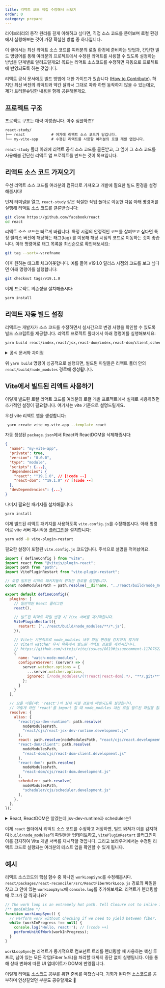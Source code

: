 ```yaml
---
title: 리액트 코드 직접 수정해서 써보기
order: 0
category: prepare
---
```


라이브러리의 동작 원리를 깊게 이해하고 싶다면, 직접 소스 코드를 뜯어보며 로컬 환경에서 실행해보는 것이 가장 확실한 방법 중 하나입니다.

이 글에서는 최신 리액트 소스 코드를 여러분의 로컬 환경에 준비하는 방법과, 간단한 빌드 명령어를 통해 여러분의 프로젝트에서 수정된 리액트를 사용할 수 있도록 설정하는 방법을 단계별로 알려드릴게요! 목표는 리액트 소스코드를 수정하면 자동으로 프로젝트에 반영되도록 하는 것입니다.

리액트 공식 문서에도 빌드 방법에 대한 가이드가 있습니다 ([How to Contribute](https://ko.legacy.reactjs.org/docs/how-to-contribute.html)). 하지만 최신 버전의 리액트와 약간 달라서 그대로 따라 하면 동작하지 않을 수 있는데요, 제가 트러블슈팅한 내용을 함께 공유해볼게요.

## 프로젝트 구조

프로젝트 구조는 대략 이렇습니다. 아주 심플하죠?

```txt
react-study/
├── react            # 여기에 리액트 소스 코드가 담깁니다.
└── my-vite-app      # 수정된 리액트를 사용할 여러분의 로컬 개발 앱입니다.
```

`react-study` 폴더 아래에 리액트 공식 소스 코드를 클론받고, 그 옆에 그 소스 코드를 사용해볼 간단한 리액트 앱 프로젝트를 만드는 것이 목표입니다.

## 리액트 소스 코드 가져오기

우선 리액트 소스 코드를 여러분의 컴퓨터로 가져오고 개발에 필요한 빌드 환경을 설정해봅시다!

먼저 터미널을 열고, `react-study` 같은 적절한 작업 폴더로 이동한 다음 아래 명령어를 실행해 리액트 소스 코드를 클론받습니다:

```bash
git clone https://github.com/facebook/react
cd react
```

리액트 소스 코드는 빠르게 바뀝니다. 특정 시점의 안정적인 코드를 살펴보고 싶다면 특정 릴리스 버전에 해당하는 태그(tag) 를 이용해 해당 시점의 코드로 이동하는 것이 좋습니다. 아래 명령어로 태그 목록을 최신순으로 확인해보세요:

```bash
git tag --sort=-v:refname
```

이후 원하는 태그로 체크아웃합니다. 예를 들어 v19.1.0 릴리스 시점의 코드를 보고 싶다면 아래 명령어를 실행합니다:

```bash
git checkout tags/v19.1.0
```

이제 프로젝트 의존성을 설치해줍시다:

```bash
yarn install
```

## 리액트 자동 빌드 설정

리액트는 개발자가 소스 코드를 수정하면서 실시간으로 변경 사항을 확인할 수 있도록 빌드 스크립트를 제공합니다. 리액트 프로젝트 폴더에서 아래 명령어를 실행해보세요:

```bash
yarn build react/index,react/jsx,react-dom/index,react-dom/client,scheduler --type=NODE_DEV --watch
```

<details>
<summary>공식 문서와 차이점</summary>

빌드 관련된 공식 문서 내용입니다:

> `yarn build react/index,react-dom/index --type=UMD`를 실행하고 fixtures/packaging/babel-standalone/dev.html을 실행하는 게 변경을 시도해보는 가장 쉬운 방법입니다. 이 파일은 build 폴더의 react.development.js를 이미 사용하고 있으므로 변경 사항을 확인할 수 있습니다.

[최신 리액트에서는 UMD 빌드가 제거되었습니다.](https://react.dev/blog/2024/04/25/react-19-upgrade-guide#umd-builds-removed) 따라서 `NODE_DEV` (`--type=NODE_DEV`) 타입을 사용하여 CommonJS(CJS) 형태로 빌드해야 합니다.

그렇담 이번엔 노드 빌드를 위한 문서 내용을 봅시다:

> npm을 통해 React를 사용하고 있다면, 의존성에서 react와 react-dom을 삭제하고 yarn link를 사용해서 로컬 build 폴더를 가리키게 해주세요. 빌드할 때 --type=UMD 대신 --type=NODE을 전달해야 한다는 점을 주의해주세요. 또한 scheduler 패키지도 아래처럼 빌드해야 합니다. (중략) `yarn build react/index,react/jsx,react-dom/index,scheduler --type=NODE{:bash}`

공식 문서의 빌드 명령어에는 `react-dom/client` 패키지가 없지만 이 패키지를 명시적으로 추가해야 정상적으로 빌드가 동작합니다. [리액트 17](https://17.reactjs.org/docs/react-dom.html)까지는 `react-dom`과 `react-dom/server`로 나뉘어져있었는데 18부터는 `react-dom`, `react-dom/client`, `react-dom/server`로 나뉘게 된 영향 아닐까요?
</details>

위 `yarn build` 명령이 성공적으로 실행되면, 빌드된 파일들은 리액트 폴더 안의 `react/build/node_modules` 경로에 생성됩니다. 

## Vite에서 빌드된 리액트 사용하기

이렇게 빌드된 로컬 리액트 코드를 여러분의 로컬 개발 프로젝트에서 실제로 사용하려면 추가적인 설정이 필요합니다. 여기서는 vite 기준으로 설명드릴게요. 

우선 vite 리액트 앱을 생성합니다:

```bash
 yarn create vite my-vite-app --template react
```

자동 생성된 `package.json`에서 React와 ReactDOM을 삭제해줍시다:

```json
{
  "name": "my-vite-app",
  "private": true,
  "version": "0.0.0",
  "type": "module",
  "scripts": {...},
  "dependencies": {
    "react": "^19.1.0", // [!code --]
    "react-dom": "^19.1.0" // [!code --]
  },
  "devDependencies": {...}
}

```

나머지 필요한 패키지를 설치해줍니다:

```bash
yarn install
```

이제 빌드된 리액트 패키지를 사용하도록 `vite.config.js`를 수정해봅시다. 아래 명령어로 vite 서버 재시작용 [플러그인](https://github.com/antfu/vite-plugin-restart)을 설치합니다:

```bash
yarn add -D vite-plugin-restart
```

필요한 설정이 포함된 `vite.config.js` 코드입니다. 주석으로 설명을 적어놨어요.

```js
import { defineConfig } from "vite";
import react from "@vitejs/plugin-react";
import path from "path";
import VitePluginRestart from "vite-plugin-restart";

// 로컬 빌드된 리액트 패키지들이 위치한 경로를 설정합니다.
const nodeModulesPath = path.resolve(__dirname, "../react/build/node_modules");

export default defineConfig({
  plugins: [
    // 일반적인 React 플러그인
    react(),
    
    // 빌드된 리액트 파일 변경 시 Vite 서버를 재시작합니다.
    VitePluginRestart({
      restart: ["../react/build/node_modules/**/*.js"],
    }),

    // Vite는 기본적으로 node_modules 내부 파일 변경을 감지하지 않기에
    // Vite의 watcher 무시 목록에서 빌드된 리액트 경로를 제외시킵니다.
    // https://github.com/vitejs/vite/issues/8619#issuecomment-1170762244
    {
      name: "watch-node-modules",
      configureServer: (server) => {
        server.watcher.options = {
          ...server.watcher.options,
          ignored: [/node_modules\/(?!react|react-dom).*/, "**/.git/**"],
        };
      }
    }
  ],

  // 모듈 이름(예: 'react')이 실제 파일 경로에 매핑되도록 설정합니다.
  // 이렇게 하면 'react'를 import 할 때 node_modules 대신 로컬 빌드된 파일을 참조하게 됩니다.
  resolve: {
    alias: {
      "react/jsx-dev-runtime": path.resolve(
        nodeModulesPath,
        "react/cjs/react-jsx-dev-runtime.development.js"
      ),
      react: path.resolve(nodeModulesPath, "react/cjs/react.development.js"),
      "react-dom/client": path.resolve(
        nodeModulesPath,
        "react-dom/cjs/react-dom-client.development.js"
      ),
      "react-dom": path.resolve(
        nodeModulesPath,
        "react-dom/cjs/react-dom.development.js"
      ),
      scheduler: path.resolve(
        nodeModulesPath,
        "scheduler/cjs/scheduler.development.js"
      ),
    },
  },
});
```

<details>
<summary>React, ReactDOM은 알겠는데 jsv-dev-runtime과 scheduler는?</summary>

vite-plugin-react의 [소스코드](https://github.com/vitejs/vite-plugin-react/blob/2e368a65aaf8314142538c369c296e277fdfb69b/packages/plugin-react/src/index.ts#L99)를 봅시다. 

```ts
const jsxImportSource = opts.jsxImportSource ?? 'react'
const jsxImportRuntime = `${jsxImportSource}/jsx-runtime`
const jsxImportDevRuntime = `${jsxImportSource}/jsx-dev-runtime`

// ...

const dependencies = [
  'react',
  'react-dom',
  jsxImportDevRuntime,
  jsxImportRuntime,
]
```

의존성에 jsx-dev-runtime이 포함됨을 확인할 수 있습니다. JSX 코드를 지원하기 위함인데 자세한건 [Introducing the New JSX Transform](https://legacy.reactjs.org/blog/2020/09/22/introducing-the-new-jsx-transform.html)를 참고하세요.

scheduler의 경우 `react-dom-client.development.js` 파일에서 아래와 같은 코드를 확인할 수 있습니다. 

```js
var Scheduler = require("scheduler"),
      React = require("react"),
      ReactDOM = require("react-dom"),
```

[소스코드](https://github.com/facebook/react/tree/main/packages/scheduler)를 확인해보면 scheduler를 아래와 같이 설명하네요:

> This is a package for cooperative scheduling in a browser environment. It is currently used internally by React, but we plan to make it more generic.

왜 자동으로 포함안되고 따로 명시해야되는지는 모르겠네요 ㅎㅎ

</details>

이제 `react` 폴더에서 리액트 소스 코드를 수정하고 저장하면, 빌드 와쳐가 이를 감지하여 `build/node_modules`의 파일들을 업데이트하고, `VitePluginRestart` 플러그인이 이를 감지하여 Vite 개발 서버를 재시작할 것입니다. 그리고 브라우저에서는 수정된 리액트 코드로 실행되는 여러분의 테스트 앱을 확인할 수 있게 됩니다.

## 예시

리액트 소스코드의 핵심 함수 중 하나인 `workLoopSync`를 수정해봅시다. `react/packages/react-reconciler/src/ReactFiberWorkLoop.js` 경로의 파일을 찾고 그 안에 있는 `workLoopSync`에 `console.log`를 추가해보세요. 리액트가 렌더링할 때 로그가 잘 찍히나요?

```js
// The work loop is an extremely hot path. Tell Closure not to inline it.
/** @noinline */
function workLoopSync() {
  // Perform work without checking if we need to yield between fiber.
  while (workInProgress !== null) {
    console.log('Hello, react!'); // [!code ++]
    performUnitOfWork(workInProgress);
  }
}
```

`workLoopSync`는 리액트가 동기적으로 컴포넌트 트리를 렌더링할 때 사용하는 핵심 루프로, 남아 있는 모든 작업(Fiber 노드)을 처리할 때까지 중단 없이 실행됩니다. 이를 통해 상태 변화에 따른 UI 업데이트가 DOM에 반영됩니다.

이렇게 리액트 소스코드 공부를 위한 준비를 마쳤습니다. 기회가 된다면 소스코드를 공부하며 인상깊었던 부분도 공유할게요 🙌
